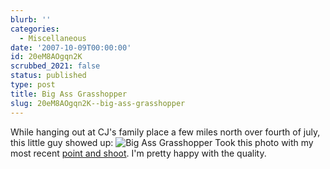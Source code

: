 ```yaml
---
blurb: ''
categories:
  - Miscellaneous
date: '2007-10-09T00:00:00'
id: 20eM8AOgqn2K
scrubbed_2021: false
status: published
type: post
title: Big Ass Grasshopper
slug: 20eM8AOgqn2K--big-ass-grasshopper
---
```


While hanging out at CJ's family place a few miles north over
fourth of july, this little guy showed up:
![Big Ass Grasshopper](http://www.alanwsmith.com/blog/wp-content/uploads/20070721-0005.jpg)
Took this photo with my most recent
[point and shoot](http://www.dpreview.com/reviews/fujifilmf31fd/).
I'm pretty happy with the quality.
